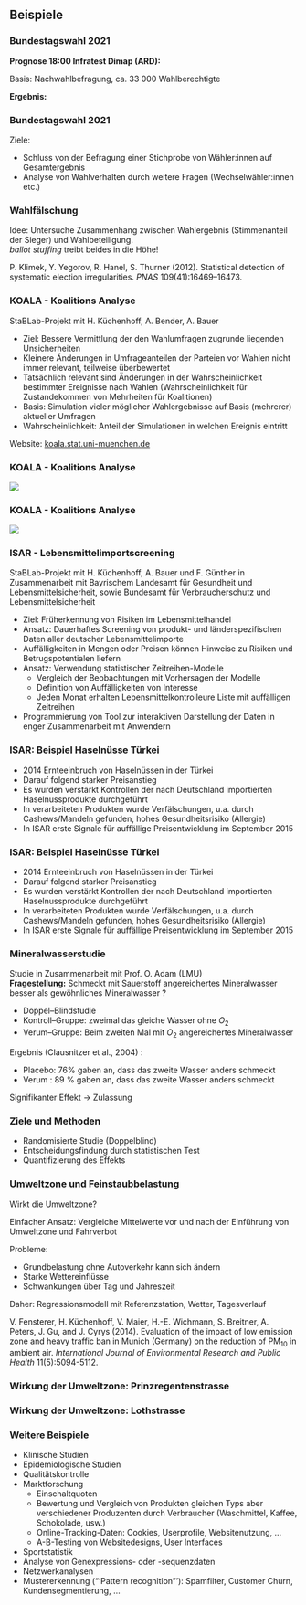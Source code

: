 ## Beispiele

### Bundestagswahl 2021

**Prognose 18:00 Infratest Dimap  (ARD):**

\begin{tabular}{l|c|c|c|c|c|c|c}
  Partei: & CDU/CSU & SPD & AfD & FDP & Linke & Grüne\\
  \hline
  Stimmanteil (\%): & 25  & 25 & 11 & 11 & 5 & 15\\
\end{tabular}
Basis: Nachwahlbefragung, ca. 33 000 Wahlberechtigte

**Ergebnis:**

\begin{center}
  \includegraphics[width=.7\textwidth]{pics/bundestagswahl21-ergebnis.png}
\end{center}
\scriptsize\url{bundestagswahl.br.de/public/ec/ergebnis-bundestagswahl-2021-bayern-deutschland.html}  


### Bundestagswahl 2021

Ziele:

*  Schluss von der Befragung einer Stichprobe von Wähler:innen auf Gesamtergebnis
*  Analyse von Wahlverhalten durch weitere Fragen (Wechselwähler:innen etc.)


### Wahlfälschung
Idee: Untersuche Zusammenhang zwischen Wahlergebnis
(Stimmenanteil der Sieger) und Wahlbeteiligung.  
*ballot stuffing* treibt beides in die Höhe!  

\begin{center}
  \includegraphics[width=.7\textwidth]{pics/0-ex2-electionfraud.jpg}
\end{center}
\scriptsize
\vspace{-.5em}
P. Klimek, Y. Yegorov, R. Hanel, S. Thurner (2012). 
Statistical detection of systematic election irregularities.
*PNAS* 109(41):16469--16473.

### KOALA - Koalitions Analyse

StaBLab-Projekt mit H. Küchenhoff, A. Bender, A. Bauer

*  Ziel: Bessere Vermittlung der den Wahlumfragen zugrunde liegenden Unsicherheiten
*  Kleinere Änderungen in Umfrageanteilen der Parteien vor Wahlen nicht immer relevant, teilweise überbewertet
*  Tatsächlich relevant sind Änderungen in der Wahrscheinlichkeit bestimmter Ereignisse nach Wahlen (Wahrscheinlichkeit für Zustandekommen von Mehrheiten für Koalitionen)
*  Basis: Simulation vieler möglicher Wahlergebnisse auf Basis (mehrerer) aktueller Umfragen
*  Wahrscheinlichkeit: Anteil der Simulationen in welchen Ereignis eintritt

\vspace{.5cm}

Website: [koala.stat.uni-muenchen.de](https://koala.stat.uni-muenchen.de/)


### KOALA - Koalitions Analyse

![](pics/koala_survey)


### KOALA - Koalitions Analyse

![](pics/koala_probs)


### ISAR - Lebensmittelimportscreening

StaBLab-Projekt mit H. Küchenhoff, A. Bauer und F. Günther in Zusammenarbeit mit Bayrischem Landesamt für Gesundheit und Lebensmittelsicherheit, sowie Bundesamt für Verbraucherschutz und Lebensmittelsicherheit

* Ziel: Früherkennung von Risiken im Lebensmittelhandel
* Ansatz: Dauerhaftes Screening von produkt- und länderspezifischen Daten aller deutscher Lebensmittelimporte
* Auffälligkeiten in Mengen oder Preisen können Hinweise zu Risiken und Betrugspotentialen liefern
* Ansatz: Verwendung statistischer Zeitreihen-Modelle
    * Vergleich der Beobachtungen mit Vorhersagen der Modelle
    * Definition von Auffälligkeiten von Interesse
    * Jeden Monat erhalten Lebensmittelkontrolleure Liste mit auffälligen Zeitreihen
* Programmierung von Tool zur interaktiven Darstellung der Daten in enger Zusammenarbeit mit Anwendern

### ISAR: Beispiel Haselnüsse Türkei

* 2014 Ernteeinbruch von Haselnüssen in der Türkei
* Darauf folgend starker Preisanstieg
* Es wurden verstärkt Kontrollen der nach Deutschland importierten Haselnussprodukte durchgeführt
* In verarbeiteten Produkten wurde Verfälschungen, u.a. durch Cashews/Mandeln gefunden, hohes Gesundheitsrisiko (Allergie)
* In ISAR erste Signale für auffällige Preisentwicklung im September 2015

\begin{center}
\includegraphics[width=.6\textwidth]{pics/Haselnuesse_03} \\
\end{center}

### ISAR: Beispiel Haselnüsse Türkei

* 2014 Ernteeinbruch von Haselnüssen in der Türkei
* Darauf folgend starker Preisanstieg
* Es wurden verstärkt Kontrollen der nach Deutschland importierten Haselnussprodukte durchgeführt
* In verarbeiteten Produkten wurde Verfälschungen, u.a. durch Cashews/Mandeln gefunden, hohes Gesundheitsrisiko (Allergie)
* In ISAR erste Signale für auffällige Preisentwicklung im September 2015

\begin{center}
\includegraphics[width=.6\textwidth]{pics/Haselnuesse_05} \\
\end{center}

<!-- ### Analyse von Daten zu Bombentrichtern -->

<!-- StaBLab-Projekt mit H. Küchenhoff, M. Höhle und M. Mahling -->


<!-- \begin{center} -->
<!-- \includegraphics[width=.48\textwidth]{pics/0-ex3-bombrisk1} -->
<!-- \includegraphics[width=.48\textwidth]{pics/0-ex3-bombrisk2} -->
<!-- \end{center} -->
<!-- \scriptsize -->
<!-- \vskip -.5em -->
<!-- M. Mahling, M. Hoehle, H. Küchenhoff (2013). -->
<!-- Determining high-risk zones for unexploded World War II bombs by -->
<!-- using point process methodology. -->
<!-- *Journal of the Royal Statistical Society Series C-Applied -->
<!-- Statistics* 62(2):181-199. -->

<!-- ### Ziele und Methoden -->

<!-- *  Räumliche Punktmuster analysieren -->
<!-- *  Effiziente Risikoabschätzung -->
<!-- *  Algorithmus zur Bestimmung von Sicherheitszonen bei gegebenen Risikoparametern -->
<!-- *  Ausweisung von Risikozonen -->

<!-- ### Lösung -->

<!-- 1. Intensitätsschätzung mit Kernmethoden -->
<!-- 2. Cut-off Wert der Sicherheitszone aus Annahme zum Anteil der Blindgänger -->

<!-- Sicherheitszonen: -->
<!-- \begin{center} -->
<!-- \includegraphics[width=.48\textwidth]{pics/0-ex3-bombrisk4} -->
<!-- \includegraphics[width=.48\textwidth]{pics/0-ex3-bombrisk3} -->
<!-- \end{center} -->

<!-- ### Lebenszufriedenheit und Alter -->

<!-- **Gibt es eine Midlife Crisis?** -->

<!-- * Analysen von Panel-Daten zur subjektiven Lebenszufriedenheit mit -->
<!-- semiparametrischen Regressionsmodellen. -->
<!-- * Forschungsarbeit von Andrea Wiencierz mit Helmut Küchenhoff, Sonja Greven, Christoph Wunder -->

<!-- \scriptsize -->

<!-- C. Wunder, A. Wiencierz, J. Schwarze, and H. Küchenhoff (2013). -->
<!-- Well-being over the Life Span: Semiparametric evidence from British -->
<!-- and German Longitudinal Data. -->
<!-- *Review of Economics and Statistics* 95(1):154--167. -->

<!-- A. Wiencierz, S. Greven, and H. Küchenhoff (2011). -->
<!-- Restricted likelihood ratio testing in linear mixed models with -->
<!-- general error covariance structure. -->
<!-- *Electronic Journal of Statistics* 5:1718--1734. -->


<!-- ### Datengrundlage -->

<!-- *  Daten stammen aus den Haushaltsstichproben A (Westdeutsche) und C -->
<!-- (Ostdeutsche) des Sozio-ökonomischen Panels (SOEP) -->
<!-- *  für die ausgewählten Modellvariablen liegen Beobachtungen -->
<!-- aus den Jahren 1992, 1994 bis 2006 vor -->
<!-- *  durchschnittliche Anzahl von Beobachtungen pro Person: 7.8 -->
<!-- *  in die Modellberechnungen gingen 102 708 vollständige Beobachtungen von 13 224 Individuen ein -->
<!-- *  Anzahl Beobachtungen pro Jahr:   -->

<!-- **1992** | **1994** | **1995** | **1996** | **1997** | **1998** | **1999** -->
<!-- ---------|--------- | ---------|--------- |--------- |--------- |--------- -->
<!-- 8 145 | 7 720 | 7 943 | 7 606 | 8 052 | 7 550 | 7 403 -->

<!-- **2000** | **2001** | **2002** | **2003** | **2004** | **2005** | **2006** -->
<!-- ---------|--------- | ---------|--------- |--------- |--------- |--------- -->
<!-- 7 628 | 7 092 | 7 068 | 7 000 | 6 876 | 6 543 | 6 082 -->


<!-- ### Ergebnis für Alterseffekt -->

<!-- \begin{center} -->
<!--   \includegraphics[height = .75\textheight]{pics/0-ex4-happiness1} -->
<!-- \end{center} -->

<!-- Midlife-Crisis nur bei glatter Funktion erkennbar. -->

<!-- ### Ergebnisse ohne Gesundheitsvariable -->

<!-- \begin{center} -->
<!--   \includegraphics[height = .75\textheight]{pics/0-ex4-happiness2} -->
<!-- \end{center} -->

<!-- Beachte: Deutlich stärkerer Abfall ohne adjustieren nach Gesundheit -->

<!-- ### Ziele und Methoden -->

<!--   *  Zusammenhänge analysieren -->
<!--   *  Komplexe Einflüsse -->
<!--   *  Flexibles Modell -->

### Mineralwasserstudie

Studie in Zusammenarbeit mit Prof. O. Adam (LMU)  
**Fragestellung:** Schmeckt mit Sauerstoff angereichertes Mineralwasser besser
als gewöhnliches Mineralwasser ?

  *  Doppel--Blindstudie
  *  Kontroll--Gruppe: zweimal das gleiche Wasser ohne $O_2$
  *  Verum--Gruppe: Beim zweiten Mal mit $O_2$ angereichertes
Mineralwasser

Ergebnis (Clausnitzer et al., 2004) :

  * Placebo: 76\% gaben an, dass das zweite Wasser anders schmeckt
  * Verum : 89 \% gaben an, dass das zweite Wasser anders  schmeckt

  Signifikanter Effekt $\rightarrow$ Zulassung


### Ziele und Methoden

  *  Randomisierte Studie (Doppelblind)
  *  Entscheidungsfindung durch statistischen Test
  *  Quantifizierung des Effekts


### Umweltzone und Feinstaubbelastung

Wirkt die Umweltzone?

Einfacher Ansatz:
Vergleiche Mittelwerte vor und nach der Einführung von Umweltzone
und Fahrverbot

Probleme:

*  Grundbelastung ohne Autoverkehr kann sich ändern
*  Starke Wettereinflüsse
*  Schwankungen über Tag und Jahreszeit

Daher: Regressionsmodell mit Referenzstation, Wetter, Tagesverlauf

\scriptsize

V. Fensterer, H. Küchenhoff, V. Maier, H.-E. Wichmann, S. Breitner,
A. Peters, J. Gu, and J. Cyrys (2014).
Evaluation of the impact of low emission zone and heavy traffic ban
in Munich (Germany) on the reduction of PM$_{10}$ in ambient air.
*International Journal of Environmental Research and Public
Health* 11(5):5094-5112.


### Wirkung der Umweltzone: Prinzregentenstrasse

\begin{center}
\includegraphics[height = .8\textheight]{pics/0-ex6-umweltzone-prinzregenten.png}
\end{center}

### Wirkung der Umweltzone: Lothstrasse

\begin{center}
\includegraphics[height = .8\textheight]{pics/0-ex6-umweltzone-loth.png}
\end{center}

### Weitere Beispiele

* Klinische Studien
* Epidemiologische Studien
* Qualitätskontrolle
* Marktforschung
    *  Einschaltquoten
    *  Bewertung und Vergleich von Produkten gleichen Typs aber
verschiedener Produzenten durch Verbraucher (Waschmittel, Kaffee,
Schokolade, usw.)
    * Online-Tracking-Daten: Cookies, Userprofile, Websitenutzung, ...
    * A-B-Testing von Websitedesigns, User Interfaces
* Sportstatistik
* Analyse von Genexpressions- oder -sequenzdaten
* Netzwerkanalysen
* Mustererkennung ("'Pattern recognition"'): Spamfilter, Customer Churn, Kundensegmentierung, ...
